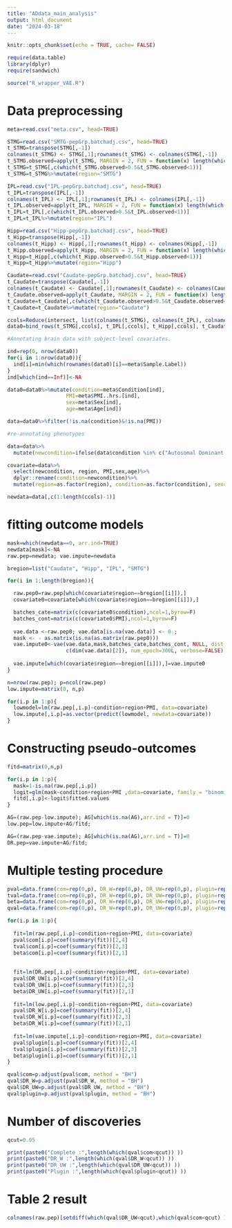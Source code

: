 ```yaml
---
title: "ADdata_main_analysis"
output: html_document
date: "2024-03-18"
---
```


```r
knitr::opts_chunk$set(echo = TRUE, cache= FALSE)
```


```r
require(data.table)
library(dplyr)
require(sandwich)

source("R_wrapper_VAE.R")
```

# Data preprocessing

```r
meta=read.csv("meta.csv", head=TRUE)

STMG=read.csv("SMTG-pepGrp.batchadj.csv", head=TRUE)
t_STMG=transpose(STMG[,-1])
colnames(t_STMG) <- STMG[,1];rownames(t_STMG) <- colnames(STMG[,-1])
t_STMG.observed=apply(t_STMG, MARGIN = 2, FUN = function(x) length(which(x>0))/nrow(t_STMG))
t_STMG=t_STMG[,c(which(t_STMG.observed>0.5&t_STMG.observed<1))]
t_STMG=t_STMG%>%mutate(region="SMTG")

IPL=read.csv("IPL-pepGrp.batchadj.csv", head=TRUE)
t_IPL=transpose(IPL[,-1])
colnames(t_IPL) <- IPL[,1];rownames(t_IPL) <- colnames(IPL[,-1])
t_IPL.observed=apply(t_IPL, MARGIN = 2, FUN = function(x) length(which(x>0))/nrow(t_IPL))
t_IPL=t_IPL[,c(which(t_IPL.observed>0.5&t_IPL.observed<1))]
t_IPL=t_IPL%>%mutate(region="IPL")

Hipp=read.csv("Hipp-pepGrp.batchadj.csv", head=TRUE)
t_Hipp=transpose(Hipp[,-1])
colnames(t_Hipp) <- Hipp[,1];rownames(t_Hipp) <- colnames(Hipp[,-1])
t_Hipp.observed=apply(t_Hipp, MARGIN = 2, FUN = function(x) length(which(x>0))/nrow(t_Hipp))
t_Hipp=t_Hipp[,c(which(t_Hipp.observed>0.5&t_Hipp.observed<1))]
t_Hipp=t_Hipp%>%mutate(region="Hipp")

Caudate=read.csv("Caudate-pepGrp.batchadj.csv", head=TRUE)
t_Caudate=transpose(Caudate[,-1])
colnames(t_Caudate) <- Caudate[,1];rownames(t_Caudate) <- colnames(Caudate[,-1])
t_Caudate.observed=apply(t_Caudate, MARGIN = 2, FUN = function(x) length(which(x>0))/nrow(t_Caudate))
t_Caudate=t_Caudate[,c(which(t_Caudate.observed>0.5&t_Caudate.observed<1))]
t_Caudate=t_Caudate%>%mutate(region="Caudate")

ccols=Reduce(intersect, list(colnames(t_STMG), colnames(t_IPL), colnames(t_Hipp), colnames(t_Caudate)))
data0=bind_rows(t_STMG[,ccols], t_IPL[,ccols], t_Hipp[,ccols], t_Caudate[,ccols])

#Annotating brain data with subject-level covariates.

ind=rep(0, nrow(data0))
for(i in 1:nrow(data0)){
  ind[i]=min(which(rownames(data0)[i]==meta$Sample.Label))  
}
ind[which(ind==Inf)]<-NA

data0=data0%>%mutate(condition=meta$Condition[ind],
                   PMI=meta$PMI..hrs.[ind],
                   sex=meta$Sex[ind],
                   age=meta$Age[ind])

data=data0%>%filter(!is.na(condition)&!is.na(PMI))

#re-annotating phenotypes

data=data%>%
  mutate(newcondition=ifelse(data$condition %in% c("Autosomal Dominant ADD","Sporadic ADD"), "ADD", ifelse(data$condition %in% c("HCF/High ADNC","HCF/Low ADNC"), "HCF",NA)))

covariate=data%>%
  select(newcondition, region, PMI,sex,age)%>%
  dplyr::rename(condition=newcondition)%>%
  mutate(region=as.factor(region), condition=as.factor(condition), sex=as.factor(sex))

newdata=data[,c(1:length(ccols)-1)]

```

# fitting outcome models

```r
mask=which(newdata==0, arr.ind=TRUE)
newdata[mask]<-NA
raw.pep=newdata; vae.impute=newdata

bregion=list("Caudate", "Hipp", "IPL", "SMTG")

for(i in 1:length(bregion)){

  raw.pep0=raw.pep[which(covariate$region==bregion[[i]]),]
  covariate0=covariate[which(covariate$region==bregion[[i]]),]

  batches_cate=matrix(c(covariate0$condition),ncol=1,byrow=F) 
  batches_cont=matrix(c(covariate0$PMI),ncol=1,byrow=F) 
  
  vae.data <-raw.pep0; vae.data[is.na(vae.data)] <- 0.;
  mask <- - as.matrix(is.na(as.matrix(raw.pep0)))
  vae.impute0<-vae(vae.data,mask,batches_cate,batches_cont, NULL, dist_block=list('Gaussian'),
                   c(dim(vae.data)[2]), num_epoch=300L, verbose=FALSE)[[1]]
  
  vae.impute[which(covariate$region==bregion[[i]]),]=vae.impute0
}

n=nrow(raw.pep); p=ncol(raw.pep)
low.impute=matrix(0, n,p)

for(i.p in 1:p){
  lowmodel=lm(raw.pep[,i.p]~condition+region+PMI, data=covariate)
  low.impute[,i.p]=as.vector(predict(lowmodel, newdata=covariate))
}

```
# Constructing pseudo-outcomes

```r
fitd=matrix(0,n,p)

for(i.p in 1:p){
  mask=1-is.na(raw.pep[,i.p])
  logit=glm(mask~condition+region+PMI ,data=covariate, family = "binomial")
  fitd[,i.p]<-logit$fitted.values
}

AG=(raw.pep-low.impute); AG[which(is.na(AG),arr.ind = T)]=0
low.pep=low.impute+AG/fitd; 

AG=(raw.pep-vae.impute); AG[which(is.na(AG),arr.ind = T)]=0
DR.pep=vae.impute+AG/fitd; 
```

# Multiple testing procedure

```r

pval=data.frame(com=rep(0,p), DR_W=rep(0,p), DR_UW=rep(0,p), plugin=rep(0,p))
tval=data.frame(com=rep(0,p), DR_W=rep(0,p), DR_UW=rep(0,p), plugin=rep(0,p))
beta=data.frame(com=rep(0,p), DR_W=rep(0,p), DR_UW=rep(0,p), plugin=rep(0,p))
qval=data.frame(com=rep(0,p), DR_W=rep(0,p), DR_UW=rep(0,p), plugin=rep(0,p))

for(i.p in 1:p){
  
  fit=lm(raw.pep[,i.p]~condition+region+PMI, data=covariate)
  pval$com[i.p]=coef(summary(fit))[2,4] 
  tval$com[i.p]=coef(summary(fit))[2,3] 
  beta$com[i.p]=coef(summary(fit))[2,1] 
  
  
  fit=lm(DR.pep[,i.p]~condition+region+PMI, data=covariate)
  pval$DR_UW[i.p]=coef(summary(fit))[2,4] 
  tval$DR_UW[i.p]=coef(summary(fit))[2,3] 
  beta$DR_UW[i.p]=coef(summary(fit))[2,1] 
  
  fit=lm(low.pep[,i.p]~condition+region+PMI, data=covariate)
  pval$DR_W[i.p]=coef(summary(fit))[2,4] 
  tval$DR_W[i.p]=coef(summary(fit))[2,3] 
  beta$DR_W[i.p]=coef(summary(fit))[2,1] 
  
  fit=lm(vae.impute[,i.p]~condition+region+PMI, data=covariate)
  pval$plugin[i.p]=coef(summary(fit))[2,4] 
  tval$plugin[i.p]=coef(summary(fit))[2,3] 
  beta$plugin[i.p]=coef(summary(fit))[2,1] 
}

qval$com=p.adjust(pval$com, method = "BH")
qval$DR_W=p.adjust(pval$DR_W, method = "BH")
qval$DR_UW=p.adjust(pval$DR_UW, method = "BH")
qval$plugin=p.adjust(pval$plugin, method = "BH")

```


# Number of discoveries

```r
qcut=0.05

print(paste0("Complete :",length(which(qval$com<qcut)) ))
print(paste0("DR_W :",length(which(qval$DR_W<qcut)) ))
print(paste0("DR_UW :",length(which(qval$DR_UW<qcut)) ))
print(paste0("Plugin :",length(which(qval$plugin<qcut)) ))
```

# Table 2 result

```r
colnames(raw.pep)[setdiff(which(qval$DR_UW<qcut),which(qval$com<qcut) )]

```



